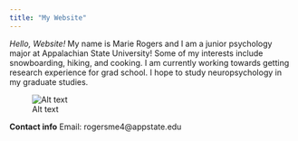 ```yaml
---
title: "My Website"
---
```


*Hello, Website!*
My name is Marie Rogers and I am a junior psychology major at Appalachian State University!  Some of my interests include snowboarding, hiking, and cooking.  I am currently working towards getting research experience for grad school.  I hope to study neuropsychology in my graduate studies. 

![Alt text](/marierogers/Documents/GitHub/marierogers98.github.io/flowers.jpg)

**Contact info** 
Email: rogersme4@appstate.edu